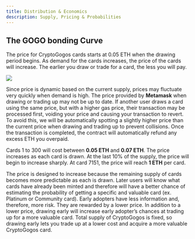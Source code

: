 ```yaml
---
title: Distribution & Economics
description: Supply, Pricing & Probabilities
---
```

## **The GOGO bonding Curve**

The price for CryptoGogos cards starts at 0.05 ETH when the drawing period begins. As demand for the cards increases, the price of the cards will increase. The earlier you draw or trade for a card, the less you will pay.

<img src="https://lh3.googleusercontent.com/L1e_c6ZTez6eA4lDGiONDMHU0rEK9v7lGyEfZmX3BqJ4pBM613Pl_55OKCULwSpt7SBQJLmsCH4YDxSSTNcWFzyihYFJEVGOpxIPnwRZOgMJegP9dYxZiMxE9iWA5M6h_3lS_J74"/>  
<br/>

Since price is dynamic based on the current supply, prices may fluctuate very quickly when demand is high. The price provided by **Metamask** when drawing or trading up may not be up to date. If another user draws a card using the same price, but with a higher gas price, their transaction may be processed first, voiding your price and causing your transaction to revert. To avoid this, we will be automatically spotting a slightly higher price than the current price when drawing and trading up to prevent collisions. Once the transaction is completed, the contract will automatically refund any excess ETH you overpaid.

Cards 1 to 300 will cost between **0.05 ETH** and **0.07 ETH**. The price increases as each card is drawn. At the last 10% of the supply, the price will begin to increase sharply. At card 7151, the price will reach **1 ETH** per card.

The price is designed to increase because the remaining supply of cards becomes more predictable as each is drawn. Later users will know what cards have already been minted and therefore will have a better chance of estimating the probability of getting a specific and valuable card (ex. Platinum or Community card). Early adopters have less information and, therefore, more risk. They are rewarded by a lower price. In addition to a lower price, drawing early will increase early adopter’s chances at trading up for a more valuable card. Total supply of CryptoGogos is fixed, so drawing early lets you trade up at a lower cost and acquire a more valuable CryptoGogos card.

